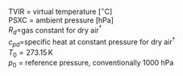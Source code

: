 <p class=box>
TVIR = virtual temperature [$^{\circ}\mathrm{C}$]  
PSXC = ambient pressure [hPa]  
$R_{d}=$gas constant for dry air$^{\dagger}$  
$c_{pd}=$specific heat at constant pressure for dry air$^{\dagger}$  
$T_{0}=273.15\,$K  
$p_{0}$ = reference pressure, conventionally 1000 hPa  
</p><p class=box2>
\begin{equation}
\mathrm{THETAV}=\left(\mathrm{\{TVIR\}}+T_{0}\right)\left(\frac{p_{o}}{\mathrm{\{PSXC\}}}\right)^{R_{d}/c_{pd}}
(\#eq:THETAV)
\end{equation}
</p>  